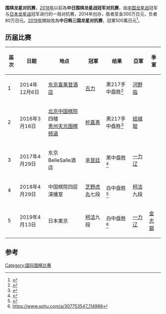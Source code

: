 '''围棋龙星对抗赛'''，[[2018年|2018年]]以前為'''中日围棋龙星战冠军对抗赛'''，由[[中国龙星战|中国龙星战]]冠军与[[日本龙星战|日本龙星战]]冠军进行的一局对抗赛，2014年创办，胜者奖金300万日元，负者80万日元。[[2019年|2019年]]開始改為'''中日韩三国龙星对抗赛'''，冠軍500萬日元<ref>{{Cite web|url=http://read.sportspress.cn/zgtyb/html/2018-02/05/content_384954.htm|title=围棋龙星战升级到三国演“弈”|accessdate=2018-05-02|work=read.sportspress.cn|archive-url=https://web.archive.org/web/20180502141244/http://read.sportspress.cn/zgtyb/html/2018-02/05/content_384954.htm|archive-date=2018-05-02|dead-url=yes}}</ref>。

== 历届比赛 ==
{| class="wikitable"
!届次
!日期
!地点
!冠軍
!结果
!亞軍
!季軍
|-
|1
|2014年12月6日
|[[东京|东京]][[喜莱登酒店|喜莱登酒店]]
|{{flagicon|CHN}}[[古力|古力]]
|黑217手中盘胜<ref>{{Cite web |url=http://sports.sina.com.cn/go/2014-12-06/14437437445.shtml?c=spr_mthz_hao360_sports_home_t001 |title=古力击败河野临 夺得第1届中日龙星对抗赛冠军 |accessdate=2016-10-24 |archive-date=2019-09-18 |archive-url=https://web.archive.org/web/20190918060756/http://sports.sina.com.cn/go/2014-12-06/14437437445.shtml?c=spr_mthz_hao360_sports_home_t001 |dead-url=no }}</ref>
|{{flagicon|JPN}}[[河野临|河野临]]
|
|-
|2
|2016年3月16日
|[[北京|北京]][[中国棋院|中国棋院]]四楼<br>[[贵州|贵州]][[天元围棋频道|天元围棋频道]]
|{{flagicon|CHN}}[[柁嘉熹|柁嘉熹]]
|黑217手中盘胜<ref>{{Cite web |url=http://news.163.com/16/0317/11/BIBU6PI300014JB5.html |title=柁嘉熹夺得中日围棋龙星战冠军对抗赛桂冠 |access-date=2016-10-24 |archive-url=https://web.archive.org/web/20161024220436/http://news.163.com/16/0317/11/BIBU6PI300014JB5.html |archive-date=2016-10-24 |dead-url=yes }}</ref>
|{{flagicon|JPN}}[[结城聪|结城聪]]
|
|-
|3
|2017年4月29日
|东京BelleSalle酒店
|{{flagicon|CHN}}[[芈昱廷|芈昱廷]]
|黑中盘胜<ref>{{Cite web |url=http://sports.sina.com.cn/go/2017-04-29/doc-ifyetwsm1177529.shtml |title=龙星战芈昱廷完胜一力辽 助中国达成三连霸 |accessdate=2017-04-29 |archive-date=2019-09-15 |archive-url=https://web.archive.org/web/20190915023951/http://sports.sina.com.cn/go/2017-04-29/doc-ifyetwsm1177529.shtml |dead-url=no }}</ref>
|{{flagicon|JPN}}[[一力辽|一力辽]]
|
|-
|4
|2018年4月29日
|中国棋院四层演播室
|{{flagicon|JPN}}[[芝野虎丸|芝野虎丸]]七段
|白中盘胜<ref>{{Cite web |url=http://sports.sina.com.cn/go/2018-04-29/doc-ifzvpatr0512889.shtml |title=中日龙星战柯洁爆冷负芝野虎丸 日本迎来首胜 |accessdate=2018-04-29 |archive-date=2019-09-21 |archive-url=https://web.archive.org/web/20190921212813/http://sports.sina.com.cn/go/2018-04-29/doc-ifzvpatr0512889.shtml |dead-url=no }}</ref>
|{{flagicon|CHN}}[[柯洁|柯洁]]九段
|
|-
|5
|2019年4月13日
|日本東京
|{{flagicon|CHN}}[[柯洁|柯洁]]九段
|白中盘胜<ref>https://www.sohu.com/a/307753547_114988</ref>
|{{flagicon|JPN}}[[一力辽|一力辽]]
|{{flagicon|KOR}}[[金志錫|金志錫]]
|}

== 参考 ==
{{reflist}}

[[Category:国际围棋比赛|Category:国际围棋比赛]]